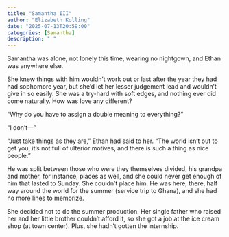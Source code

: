 ```yaml
---
title: "Samantha III"
author: "Elizabeth Kolling"
date: "2025-07-13T20:59:00"
categories: [Samantha]
description: " "
---
```


Samantha was alone, not lonely this time, wearing no nightgown, and Ethan was anywhere else. 

She knew things with him wouldn't work out or last after the year they had had sophomore year, but she'd let her lesser judgement lead and wouldn't give in so easily. She was a try-hard with soft edges, and nothing ever did come naturally. How was love any different?

"Why do you have to assign a double meaning to everything?" 

"I don't—"

"Just take things as they are," Ethan had said to her. "The world isn't out to get you, it's not full of ulterior motives, and there is such a thing as nice people." 

He was split between those who were they themselves divided, his grandpa and mother, for instance, places as well, and she could never get enough of him that lasted to Sunday. She couldn't place him. He was here, there, half way around the world for the summer (service trip to Ghana), and she had no more lines to memorize. 

She decided not to do the summer production. Her single father who raised her and her little brother couldn't afford it, so she got a job at the ice cream shop (at town center). Plus, she hadn't gotten the internship. 

